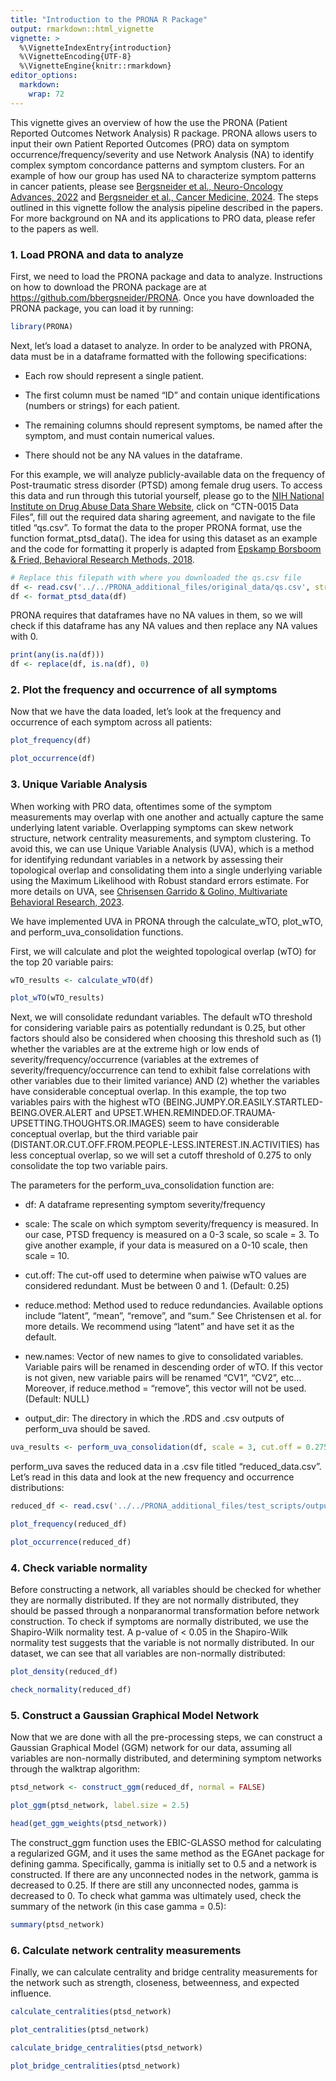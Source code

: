 ```yaml
---
title: "Introduction to the PRONA R Package"
output: rmarkdown::html_vignette
vignette: >
  %\VignetteIndexEntry{introduction}
  %\VignetteEncoding{UTF-8}
  %\VignetteEngine{knitr::rmarkdown}
editor_options: 
  markdown: 
    wrap: 72
---
```


This vignette gives an overview of how the use the PRONA (Patient
Reported Outcomes Network Analysis) R package. PRONA allows users to
input their own Patient Reported Outcomes (PRO) data on symptom
occurrence/frequency/severity and use Network Analysis (NA) to identify
complex symptom concordance patterns and symptom clusters. For an
example of how our group has used NA to characterize symptom patterns in
cancer patients, please see [Bergsneider et al., Neuro-Oncology
Advances, 2022](https://pubmed.ncbi.nlm.nih.gov/36820236/) and
[Bergsneider et al., Cancer Medicine,
2024](https://pubmed.ncbi.nlm.nih.gov/39377555/). The steps outlined in
this vignette follow the analysis pipeline described in the papers. For
more background on NA and its applications to PRO data, please refer to
the papers as well.

### 1. Load PRONA and data to analyze

First, we need to load the PRONA package and data to analyze.
Instructions on how to download the PRONA package are at
<https://github.com/bbergsneider/PRONA>. Once you have downloaded the
PRONA package, you can load it by running:

```r
library(PRONA)
```

Next, let's load a dataset to analyze. In order to be analyzed with
PRONA, data must be in a dataframe formatted with the following
specifications:

-   Each row should represent a single patient.

-   The first column must be named "ID" and contain unique
    identifications (numbers or strings) for each patient.

-   The remaining columns should represent symptoms, be named after the
    symptom, and must contain numerical values.

-   There should not be any NA values in the dataframe.

For this example, we will analyze publicly-available data on the
frequency of Post-traumatic stress disorder (PTSD) among female drug
users. To access this data and run through this tutorial yourself,
please go to the [NIH National Institute on Drug Abuse Data Share
Website](https://datashare.nida.nih.gov/study/nida-ctn-0015), click on
"CTN-0015 Data Files", fill out the required data sharing agreement, and
navigate to the file titled "qs.csv". To format the data to the proper
PRONA format, use the function format_ptsd_data(). The idea for using
this dataset as an example and the code for formatting it properly is
adapted from [Epskamp Borsboom & Fried, Behavioral Research Methods,
2018](https://pubmed.ncbi.nlm.nih.gov/28342071/).

```r
# Replace this filepath with where you downloaded the qs.csv file
df <- read.csv('../../PRONA_additional_files/original_data/qs.csv', stringsAsFactors = FALSE)
df <- format_ptsd_data(df)
```

PRONA requires that dataframes have no NA values in them, so we will
check if this dataframe has any NA values and then replace any NA values
with 0.

```r
print(any(is.na(df)))
df <- replace(df, is.na(df), 0)
```

### 2. Plot the frequency and occurrence of all symptoms

Now that we have the data loaded, let's look at the frequency and
occurrence of each symptom across all patients:

```r
plot_frequency(df)
```

```r
plot_occurrence(df)
```

### 3. Unique Variable Analysis

When working with PRO data, oftentimes some of the symptom measurements
may overlap with one another and actually capture the same underlying
latent variable. Overlapping symptoms can skew network structure,
network centrality measurements, and symptom clustering. To avoid this,
we can use Unique Variable Analysis (UVA), which is a method for
identifying redundant variables in a network by assessing their
topological overlap and consolidating them into a single underlying
variable using the Maximum Likelihood with Robust standard errors
estimate. For more details on UVA, see [Chrisensen Garrido & Golino,
Multivariate Behavioral Research,
2023](https://doi.org/10.1080/00273171.2023.2194606).

We have implemented UVA in PRONA through the calculate_wTO, plot_wTO,
and perform_uva_consolidation functions.

First, we will calculate and plot the weighted topological overlap (wTO)
for the top 20 variable pairs:

```r
wTO_results <- calculate_wTO(df)
```

```r
plot_wTO(wTO_results)
```

Next, we will consolidate redundant variables. The default wTO threshold
for considering variable pairs as potentially redundant is 0.25, but
other factors should also be considered when choosing this threshold
such as (1) whether the variables are at the extreme high or low ends of
severity/frequency/occurrence (variables at the extremes of
severity/frequency/occurrence can tend to exhibit false correlations
with other variables due to their limited variance) AND (2) whether the
variables have considerable conceptual overlap. In this example, the top
two variables pairs with the highest wTO
(BEING.JUMPY.OR.EASILY.STARTLED-BEING.OVER.ALERT and
UPSET.WHEN.REMINDED.OF.TRAUMA-UPSETTING.THOUGHTS.OR.IMAGES) seem to have
considerable conceptual overlap, but the third variable pair
(DISTANT.OR.CUT.OFF.FROM.PEOPLE-LESS.INTEREST.IN.ACTIVITIES) has less
conceptual overlap, so we will set a cutoff threshold of 0.275 to only
consolidate the top two variable pairs.

The parameters for the perform_uva_consolidation function are:

-   df: A dataframe representing symptom severity/frequency

-   scale: The scale on which symptom severity/frequency is measured. In
    our case, PTSD frequency is measured on a 0-3 scale, so scale = 3.
    To give another example, if your data is measured on a 0-10 scale,
    then scale = 10.

-   cut.off: The cut-off used to determine when paiwise wTO values are
    considered redundant. Must be between 0 and 1. (Default: 0.25)

-   reduce.method: Method used to reduce redundancies. Available options
    include "latent", "mean", "remove", and "sum." See Christensen et
    al. for more details. We recommend using "latent" and have set it as
    the default.

-   new.names: Vector of new names to give to consolidated variables.
    Variable pairs will be renamed in descending order of wTO. If this
    vector is not given, new variable pairs will be renamed "CV1",
    "CV2", etc... Moreover, if reduce.method = "remove", this vector
    will not be used. (Default: NULL)

-   output_dir: The directory in which the .RDS and .csv outputs of
    perform_uva should be saved.

```r
uva_results <- perform_uva_consolidation(df, scale = 3, cut.off = 0.275, reduce.method = "latent", new.names = c('JUMPY.STARTLED.OVER.ALERT', 'UPSETTING.REMINDERS'), output_dir = '../../PRONA_additional_files/test_scripts/output')
```

perform_uva saves the reduced data in a .csv file titled
"reduced_data.csv". Let's read in this data and look at the new
frequency and occurrence distributions:

```r
reduced_df <- read.csv('../../PRONA_additional_files/test_scripts/output/reduced_data.csv', stringsAsFactors = FALSE)
```

```r
plot_frequency(reduced_df)
```

```r
plot_occurrence(reduced_df)
```

### 4. Check variable normality

Before constructing a network, all variables should be checked for
whether they are normally distributed. If they are not normally
distributed, they should be passed through a nonparanormal
transformation before network construction. To check if symptoms are
normally distributed, we use the Shapiro-Wilk normality test. A p-value
of \< 0.05 in the Shapiro-Wilk normality test suggests that the variable
is not normally distributed. In our dataset, we can see that all
variables are non-normally distributed:

```r
plot_density(reduced_df)
```

```r
check_normality(reduced_df)
```

### 5. Construct a Gaussian Graphical Model Network

Now that we are done with all the pre-processing steps, we can construct
a Gaussian Graphical Model (GGM) network for our data, assuming all
variables are non-normally distributed, and determining symptom networks
through the walktrap algorithm:

```r
ptsd_network <- construct_ggm(reduced_df, normal = FALSE)
```

```r
plot_ggm(ptsd_network, label.size = 2.5)
```

```r
head(get_ggm_weights(ptsd_network))
```

The construct_ggm function uses the EBIC-GLASSO method for calculating a
regularized GGM, and it uses the same method as the EGAnet package for
defining gamma. Specifically, gamma is initially set to 0.5 and a
network is constructed. If there are any unconnected nodes in the
network, gamma is decreased to 0.25. If there are still any unconnected
nodes, gamma is decreased to 0. To check what gamma was ultimately used,
check the summary of the network (in this case gamma = 0.5):

```r
summary(ptsd_network)
```

### 6. Calculate network centrality measurements

Finally, we can calculate centrality and bridge centrality measurements
for the network such as strength, closeness, betweenness, and expected
influence.

```r
calculate_centralities(ptsd_network)
```

```r
plot_centralities(ptsd_network)
```

```r
calculate_bridge_centralities(ptsd_network)
```

```r
plot_bridge_centralities(ptsd_network)
```

